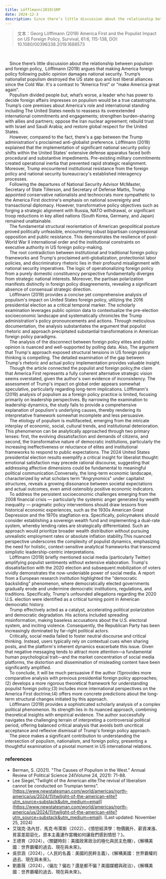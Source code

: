 ```yaml
---
title: Löfflmann(2019)SRP
date: 2024-12-3
description: Since there’s little discussion about the relationship between populism and foreign policy,  Löfflmann (2019) argues that making America foreign policy following public opinion damages national security. Trump’s nationalist populism destroyed the US state quo and lost liberal alliances since the Cold War. It's a contrast to “America first” or “make America great again”.
---
```

> 文本：Georg Löfflmann (2019) America First and the Populist Impact on US Foreign Policy, Survival, 61:6, 115-138, DOI: 10.1080/00396338.2019.1688573

<br/>

&emsp;Since there’s little discussion about the relationship between populism and foreign policy,  Löfflmann (2019) argues that making America foreign policy following public opinion damages national security. Trump’s nationalist populism destroyed the US state quo and lost liberal alliances since the Cold War. It's a contrast to “America first” or “make America great again”.
<br/>
&emsp;Populism divided people but, what’s worse, a leader who has power to decide foreign affairs impresses on populism would be a true catastrophe. Trump’s core premises about America's role and international standing including The United States needs to reassess its overextended international commitments and engagements; strengthen burden-sharing with allies and partners; oppose the Iran nuclear agreement; rebuild trust with Israel and Saudi Arabia; and restore global respect for the United States. 
<br/>
&emsp;However, compared to the fact, there's a gap between the Trump administration's proclaimed anti-globalist preference. Löfflmann (2019) explained that the implementation of significant national security policy shifts within the United States' extensive defense apparatus faced both procedural and substantive impediments. Pre-existing military commitments created operational inertia that prevented rapid strategic realignment. Moreover, Trump encountered institutional resistance from the foreign policy and national security bureaucracy's established interagency processes.
<br/>
&emsp;Following the departures of National Security Advisor McMaster, Secretary of State Tillerson, and Secretary of Defense Mattis, Trump appointed conservative nationalists and technocrats more sympathetic to the America First doctrine's emphasis on national sovereignty and transactional diplomacy. However, transformative policy objectives such as forging a strategic alignment with Russia, NATO withdrawal, or significant troop reductions in key allied nations (South Korea, Germany, and Japan) remained unattainable.
<br/>
&emsp;The fundamental structural reorientation of American geopolitical posture proved politically unfeasible, encountering robust bipartisan congressional opposition and public resistance. This demonstrates the resilience of post-World War II international order and the institutional constraints on executive authority in US foreign policy-making.
<br/>
&emsp;The root contradiction between institutional and traditional foreign policy frameworks and Trump's proclaimed anti-globalization, protectionist labor policies, and discriminatory rhetoric lies in their profound misalignment with national security imperatives. The logic of operationalizing foreign policy from a purely domestic constituency perspective fundamentally diverges from strategic national interests. Moreover, the partisan polarization manifests distinctly in foreign policy disagreements, revealing a significant absence of consensual strategic direction. 
<br/>
&emsp;Löfflmann (2019) provides a concise yet comprehensive analysis of populism's impact on United States foreign policy, utilizing the 2016 presidential election as a critical temporal marker. The scholarly examination leverages public opinion data to contextualize the pre-election socioeconomic landscape and systematically chronicles the Trump administration's policy pronouncements and actions. Through meticulous documentation, the analysis substantiates the argument that populist rhetoric and approach precipitated substantial transformations in American foreign policy paradigms.
<br/>
&emsp;The analysis of the disconnect between foreign policy elites and public opinion is nuanced and well-supported by polling data. Also, The argument that Trump's approach exposed structural tensions in US foreign policy thinking is compelling. The detailed examination of the gap between Trump's rhetoric and actual policy implementation provides valuable insight.
<br/>
&emsp;Though the article connected the populist and foreign policy,the claim that America First represents a fully coherent alternative strategic vision seems overstated, given the author's own evidence of inconsistency. The assessment of Trump's impact on global order appears somewhat speculative, particularly regarding long-term implications. Löfflmann's (2019) analysis of populism as a foreign policy practice is limited, focusing primarily on leadership perspectives. By narrowing the examination to leadership dynamics, the study fails to provide a comprehensive explanation of populism's underlying causes, thereby rendering its interpretative framework somewhat incomplete and less persuasive.
<br/>
&emsp;The etiology of populism is multifaceted, emerging from the intricate interplay of economic, social, cultural trends, and institutional deterioration. This phenomenon can be analytically approached through two primary lenses: first, the evolving dissatisfaction and demands of citizens, and second, the transformative nature of democratic institutions, particularly the increasing ineffectiveness or reluctance of elites and institutional frameworks to respond to public expectations. The 2024 United States presidential election results exemplify a critical insight for liberalist thought: emotional satisfaction may precede rational discourse, suggesting that addressing affective dimensions could be fundamental to meaningful political communication.Conversely, the long-term economic landscape, characterized by what scholars term "Angrynomics" under capitalist structures, reveals a growing dissonance between societal expectations and actual outcomes, even amid ostensibly positive economic indicators.
<br/>
&emsp;To address the persistent socioeconomic challenges emerging from the 2008 financial crisis — particularly the systemic anger generated by wealth inequality — pragmatic policy interventions should draw lessons from historical economic experiences, such as the 1930s American Great Depression and the 1970s stagflation era. Specifically, policymakers should consider establishing a sovereign wealth fund and implementing a dual-rate system, whereby lending rates are strategically differentiated. Such an approach would prioritize broader wealth distribution without pursuing unrealistic employment rates or absolute inflation stability.This nuanced perspective underscores the complexity of populist dynamics, emphasizing the need for holistic, context-sensitive analytical frameworks that transcend simplistic leadership-centric interpretations.
<br/>
&emsp;Löfflmann (2019) briefly mentioned social media (particularly Twitter) amplifying populist sentiments without extensive elaboration. Trump's dissatisfaction with the 2020 election and subsequent mobilization of voters vividly demonstrates the now-undeniable power of social media. A report from a European research institution highlighted the "democratic backsliding" phenomenon, where democratically elected governments gradually erode and undermine democratic institutions, regulations, and traditions. Specifically, Trump's unfounded allegations regarding the 2020 U.S. election were identified as a critical turning point in American democratic history.
<br/>
&emsp;Trump effectively acted as a catalyst, accelerating political polarization and democratic degradation. His actions included spreading misinformation, making baseless accusations about the U.S. electoral system, and inciting violence. Consequently, the Republican Party has been increasingly dominated by far-right political actors.
<br/>
&emsp;Critically, social media failed to foster neutral discourse and critical thinking. Instead, users typically rely on contextual cues when sharing posts, and the platform's inherent dynamics exacerbate this issue. Given that negative messaging tends to attract more attention—a fundamental human psychological trait—and the market concentration of social media platforms, the distortion and dissemination of misleading content have been significantly amplified.
<br/>
&emsp;To conclude, it will be much persuasive if the author (1)provides more comparative analysis with previous presidential foreign policy approaches;(2) develops a more rigorous theoretical framework for understanding populist foreign policy;(3) includes more international perspectives on the America First doctrine;(4) offers more concrete predictions about the long-term structural changes initiated by this approach.
<br/>
&emsp;Löfflmann (2019) provides a sophisticated scholarly analysis of a complex political phenomenon. Its strength lies in its nuanced approach, combining theoretical insights with empirical evidence. The author successfully navigates the challenging terrain of interpreting a controversial political period, offering balanced critical analysis that avoids both uncritical acceptance and reflexive dismissal of Trump's foreign policy approach.
<br/>
&emsp;The piece makes a significant contribution to understanding the intersection of populism, nationalism, and foreign policy, presenting a thoughtful examination of a pivotal moment in US international relations.
<br/>
### **references**
- Berman, S. (2021). "The Causes of Populism in the West." Annual Review of Political Science 24(Volume 24, 2021): 71-88.
- Lee Siegel,“Twilight of the American elite:The revival of liberalism cannot be conducted on Trumpian terms”.[https://www.newstatesman.com/world/americas/north-america/us/2024/11/twilight-of-the-american-elite?utm_source=substack&utm_medium=email](https://www.newstatesman.com/world/americas/north-america/us/2024/11/twilight-of-the-american-elite?utm_source=substack&utm_medium=email). (Last updated: November 25, 2024)
- 艾瑞克‧洛內甘、馬克‧布萊斯（2022），《憤怒經濟學：物價飆升、薪資凍漲、貧富差距惡化，資本主義運作當機如何讓我們感到憤怒？》。
- 王德育（2024），〈關鍵時刻：美國政黨政治的極化與民主危機〉，《解構美國：世界霸權的過去、現在與未來》。
- 吳崇涵（2024），〈人民的名義：美國的民粹主義〉，《解構美國：世界霸權的過去、現在與未來》。
- 劉嘉薇（2024），〈偏左？偏右？還是都不偏？美國媒體與政治〉，《解構美國：世界霸權的過去、現在與未來》。
<br/>


	

	

